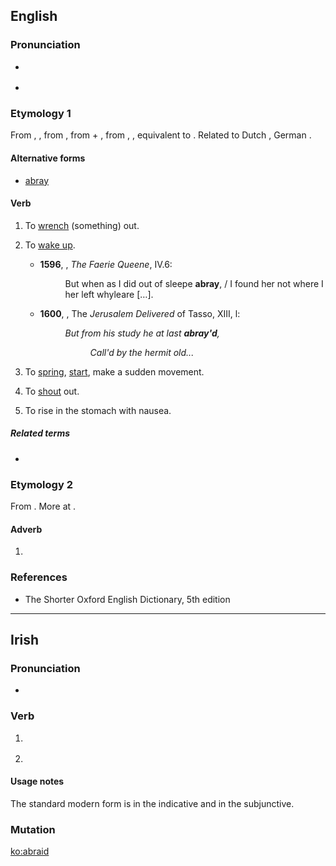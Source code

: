 ==English==

===Pronunciation===
* {{a|US}} {{IPA|/əˈbɹeɪd/|lang=en}}
* {{homophones|lang=en|abrade}}

===Etymology 1===
From {{etyl|enm|en}} {{term|abraiden|lang=enm}}, {{term|abreiden||to start up, awake, move, reproach|lang=enm}}, from {{etyl|ang|en}} {{m|ang|ābreġdan||to move quickly, vibrate, draw, draw from, remove, unsheath, wrench, pull out, withdraw, take away, draw back, free from, draw up, raise, lift up, start up}}, from {{etyl|gem-pro|en}} {{m|gem-pro|*uz-||out}} + {{m|gem-pro|*bregdaną||to move, swing}}, from {{etyl|ine-pro|en}} {{m|ine-pro|*bhrēḱ-}}, {{m|ine-pro|*bhrēǵ-||to shine}}, equivalent to {{prefix|a|braid|lang=en}}. Related to Dutch {{term|breien||to knit|lang=nl}}, German {{term|bretten||to knit|lang=de}}.

====Alternative forms====
* [[abray]]

====Verb====
{{en-verb|abraids|abraiding|abraided|past2=abraid}}

# {{context|transitive|obsolete|lang=en}} To [[wrench]] (something) out. {{defdate|10th-13th c.}}
# {{context|intransitive|obsolete|lang=en}} To [[wake up]]. {{defdate|11th-18th c.}}
#* '''1596''', {{w|Edmund Spenser}}, ''The Faerie Queene'', IV.6:
#*: But when as I did out of sleepe '''abray''', / I found her not where I her left whyleare […].
#* '''1600''', {{w|Edward Fairfax}}, The ''Jerusalem Delivered'' of Tasso, XIII, l:
#*: ''But from his study he at last '''abray'd''',''
#*:: ''Call'd by the hermit old...''
# {{context|intransitive|archaic|lang=en}} To [[spring]], [[start]], make a sudden movement. {{defdate|from 11th c.}}
# {{context|intransitive|transitive|obsolete|lang=en}} To [[shout]] out. {{defdate|15th-16th c.}}
# {{context|transitive|obsolete|lang=en}} To rise in the stomach with nausea. {{defdate|16th-19th c.}}

=====Related terms=====
* {{l/en|abray}}

===Etymology 2===
From {{etyl|enm|en}} {{term|abrede|lang=enm}}. More at {{l/en|abread}}.

====Adverb====
{{en-adv}}

# {{alternative form of|abread|lang=en}}

===References===
* The Shorter Oxford English Dictionary, 5th edition

----

==Irish==

===Pronunciation===
* {{IPA|[ˈabˠɾˠədʲ]|lang=ga}}

===Verb===
{{head|ga|verb form}}

# {{context|archaic|Munster|lang=ga}} {{inflection of|abair||3|p|pres|ind|dependent|lang=ga}}
# {{context|archaic|Munster|lang=ga}} {{inflection of|abair||3|p|pres|sub|lang=ga}}

====Usage notes====
The standard modern form is {{term|[[deir]] [[siad]]|lang=ga}} in the indicative and {{term|go n[[deire]] [[siad]]|lang=ga}} in the subjunctive.

===Mutation===
{{ga mut vowel}}

[[ko:abraid]]
